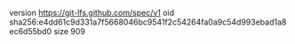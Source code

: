 version https://git-lfs.github.com/spec/v1
oid sha256:e4dd61c9d331a7f5668046bc9541f2c54264fa0a9c54d993ebad1a8ec6d55bd0
size 909
